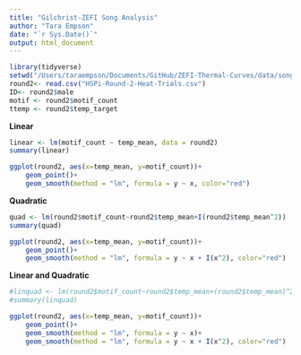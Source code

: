```yaml
---
title: "Gilchrist-ZEFI Song Analysis"
author: "Tara Empson"
date: "`r Sys.Date()`"
output: html_document
---
```


```r
library(tidyverse)
setwd("/Users/taraempson/Documents/GitHub/ZEFI-Thermal-Curves/data/song/collated/")
round2<- read.csv("HSPi-Round-2-Heat-Trials.csv")
ID<- round2$male
motif <- round2$motif_count
ttemp <- round2$temp_target
```

**Linear**

```r
linear <- lm(motif_count ~ temp_mean, data = round2)
summary(linear)

ggplot(round2, aes(x=temp_mean, y=motif_count))+
    geom_point()+
    geom_smooth(method = "lm", formula = y ~ x, color="red")
```

**Quadratic**

```r
quad <- lm(round2$motif_count~round2$temp_mean+I(round2$temp_mean^2))
summary(quad)

ggplot(round2, aes(x=temp_mean, y=motif_count))+
    geom_point()+
    geom_smooth(method = "lm", formula = y ~ x + I(x^2), color="red")
```

**Linear and Quadratic**

```r
#linquad <- lm(round2$motif_count~round2$temp_mean+(round2$temp_mean)^2)
#summary(linquad)

ggplot(round2, aes(x=temp_mean, y=motif_count))+
    geom_point()+
    geom_smooth(method = "lm", formula = y ~ x)+
    geom_smooth(method = "lm", formula = y ~ x + I(x^2), color="red")
```
